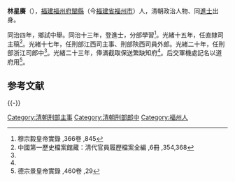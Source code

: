 '''林星賡'''（{{bd|1849年||？}}），[[福建|福建]][[福州府|福州府]][[閩縣|閩縣]]（今[[福建省|福建省]][[福州市|福州市]]）人，清朝政治人物、同[[進士|進士]]出身。

同治四年，鄉試中舉。同治十三年，登進士，分部學習<ref>穆宗毅皇帝實錄 ,366卷 ,845</ref>。光緒十五年，任直隸司主稿<ref name="#1">中國第一歷史檔案館藏：清代官員履歷檔案全編 ,6冊 ,354,368</ref>。光緒十七年，任刑部江西司主事、刑部陝西司員外郎。光緒二十年，任刑部浙江司郎中<ref name="#1"/>。光緒二十三年，俸滿截取保送繁缺知府<ref name="#1"/>。后交軍機處記名以道府用<ref>德宗景皇帝實錄 ,460卷 ,29</ref>。

== 参考文献 ==
{{Reflist|30em}}

{{-}}
{{同治十三年甲戌科殿試金榜}}

{{DEFAULTSORT:Lin林}}
[[Category:清朝刑部主事|Category:清朝刑部主事]]
[[Category:清朝刑部郎中|Category:清朝刑部郎中]]
[[Category:福州人|Category:福州人]]

{{清朝人物小作品}}